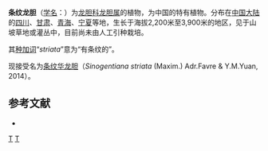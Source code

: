 {{Speciesbox
| taxon = Gentiana striata
| authority = Maxim., 1881
}}

'''条纹龙胆'''（[[学名|学名]]：{{lang|la|''Gentiana striata''}}）为[[龙胆科|龙胆科]][[龙胆属|龙胆属]]的植物，为中国的特有植物。分布在[[中国大陆|中国大陆]]的[[四川|四川]]、[[甘肃|甘肃]]、[[青海|青海]]、[[宁夏|宁夏]]等地，生长于海拔2,200米至3,900米的地区，见于山坡草地或灌丛中，目前尚未由人工引种栽培。

其[[种加词|种加词]]“''striata''”意为“有条纹的”。

现接受名为[[条纹华龙胆|条纹华龙胆]]（''Sinogentiana striata'' (Maxim.) Adr.Favre & Y.M.Yuan, 2014）。

== 参考文献 ==
<div class="references-small">
* {{cite web| url =http://www.bioinfo.cn/db05/KmzwSpecies.php?action=view&id=30489| title =条纹龙胆| work =《中国高等植物数据库全库》| publisher =中国科学院微生物研究所| author =昆明植物研究所| accessdate =2009-02-26| deadurl =yes| archiveurl =https://web.archive.org/web/20160305013518/http://www.bioinfo.cn/db05/KmzwSpecies.php?action=view&id=30489| archivedate =2016-03-05}}
</div>
{{Taxonbar|from=Q11099839}}

[[Category:龙胆属|T]]
[[Category:1881年描述的植物|T]]


{{植物小作品}}